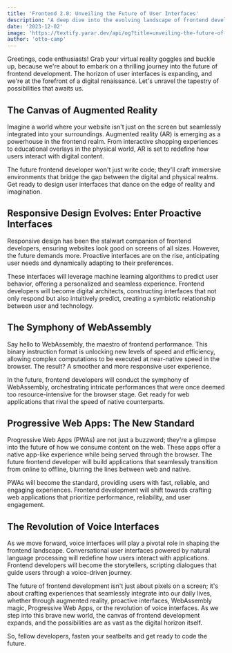 ```yaml
---
title: 'Frontend 2.0: Unveiling the Future of User Interfaces'
description: 'A deep dive into the evolving landscape of frontend development'
date: '2023-12-02'
image: 'https://textify.yarar.dev/api/og?title=unveiling-the-future-of-user-interfaces&mode=dark&type=Blog%20Post'
author: 'otto-camp'
---
```


Greetings, code enthusiasts! Grab your virtual reality goggles and buckle up, because we're about to embark on a thrilling journey into the future of frontend development. The horizon of user interfaces is expanding, and we're at the forefront of a digital renaissance. Let's unravel the tapestry of possibilities that awaits us.

## The Canvas of Augmented Reality

Imagine a world where your website isn't just on the screen but seamlessly integrated into your surroundings. Augmented reality (AR) is emerging as a powerhouse in the frontend realm. From interactive shopping experiences to educational overlays in the physical world, AR is set to redefine how users interact with digital content.

The future frontend developer won't just write code; they'll craft immersive environments that bridge the gap between the digital and physical realms. Get ready to design user interfaces that dance on the edge of reality and imagination.

## Responsive Design Evolves: Enter Proactive Interfaces

Responsive design has been the stalwart companion of frontend developers, ensuring websites look good on screens of all sizes. However, the future demands more. Proactive interfaces are on the rise, anticipating user needs and dynamically adapting to their preferences.

These interfaces will leverage machine learning algorithms to predict user behavior, offering a personalized and seamless experience. Frontend developers will become digital architects, constructing interfaces that not only respond but also intuitively predict, creating a symbiotic relationship between user and technology.

## The Symphony of WebAssembly

Say hello to WebAssembly, the maestro of frontend performance. This binary instruction format is unlocking new levels of speed and efficiency, allowing complex computations to be executed at near-native speed in the browser. The result? A smoother and more responsive user experience.

In the future, frontend developers will conduct the symphony of WebAssembly, orchestrating intricate performances that were once deemed too resource-intensive for the browser stage. Get ready for web applications that rival the speed of native counterparts.

## Progressive Web Apps: The New Standard

Progressive Web Apps (PWAs) are not just a buzzword; they're a glimpse into the future of how we consume content on the web. These apps offer a native app-like experience while being served through the browser. The future frontend developer will build applications that seamlessly transition from online to offline, blurring the lines between web and native.

PWAs will become the standard, providing users with fast, reliable, and engaging experiences. Frontend development will shift towards crafting web applications that prioritize performance, reliability, and user engagement.

## The Revolution of Voice Interfaces

As we move forward, voice interfaces will play a pivotal role in shaping the frontend landscape. Conversational user interfaces powered by natural language processing will redefine how users interact with applications. Frontend developers will become the storytellers, scripting dialogues that guide users through a voice-driven journey.

The future of frontend development isn't just about pixels on a screen; it's about crafting experiences that seamlessly integrate into our daily lives, whether through augmented reality, proactive interfaces, WebAssembly magic, Progressive Web Apps, or the revolution of voice interfaces. As we step into this brave new world, the canvas of frontend development expands, and the possibilities are as vast as the digital horizon itself.

So, fellow developers, fasten your seatbelts and get ready to code the future.
